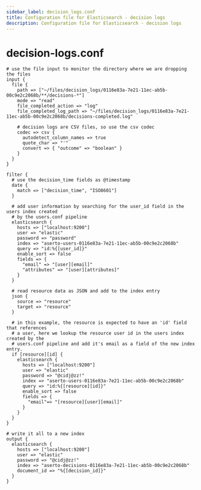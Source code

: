 ```yaml
---
sidebar_label: decision_logs.conf
title: Configuration file for Elasticsearch - decision logs
description: Configuration file for Elasticsearch - decision logs
---
```


# decision-logs.conf

```
# use the file input to monitor the directory where we are dropping the files
input {
  file {
    path => ["~/files/decision_logs/0116e83a-7e21-11ec-ab5b-00c9e2c2068b/**/decisions-*"]
    mode => "read"
    file_completed_action => "log"
    file_completed_log_path => "~/files/decision_logs/0116e83a-7e21-11ec-ab5b-00c9e2c2068b/decisions-completed.log"

    # decision logs are CSV files, so use the csv codec
    codec => csv {
      autodetect_column_names => true
      quote_char => "'"
      convert => { "outcome" => "boolean" }
    }
  }
}

filter {
  # use the decision_time fields as @timestamp
  date {
    match => ["decision_time", "ISO8601"]
  }

  # add user information by searching for the user_id field in the users index created
  # by the users.conf pipeline
  elasticsearch {
    hosts => ["localhost:9200"]
    user => "elastic"
    password => "password"
    index => "aserto-users-0116e83a-7e21-11ec-ab5b-00c9e2c2068b"
    query => "id:%{[user_id]}"
    enable_sort => false
    fields => {
      "email" => "[user][email]"
      "attributes" => "[user][attributes]"
    }
  }

  # read resource data as JSON and add to the index entry
  json {
    source => "resource"
    target => "resource"
  }

  # in this example, the resource is expected to have an 'id' field that references
  # a user, here we lookup the resource user id in the users index created by the
  # users.conf pipeline and add it's email as a field of the new index entry.
  if [resource][id] {
    elasticsearch {
      hosts => ["localhost:9200"]
      user => "elastic"
      password => "@cidj@zz!"
      index => "aserto-users-0116e83a-7e21-11ec-ab5b-00c9e2c2068b"
      query => "id:%{[resource][id]}"
      enable_sort => false
      fields => {
        "email"=> "[resource][user][email]"
      }
    }
  }
}

# write it all to a new index
output {
  elasticsearch {
    hosts => ["localhost:9200"]
    user => "elastic"
    password => "@cidj@zz!"
    index => "aserto-decisions-0116e83a-7e21-11ec-ab5b-00c9e2c2068b"
    document_id => "%{[decision_id]}"
  }
}
```

